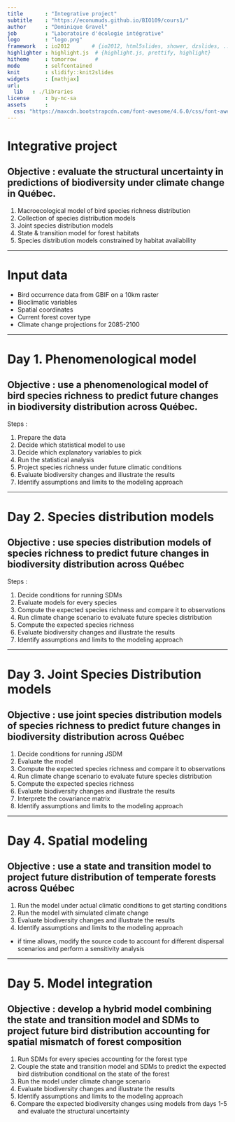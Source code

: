 ```yaml
---
title       : "Integrative project"
subtitle    : "https://econumuds.github.io/BIO109/cours1/"
author      : "Dominique Gravel"
job         : "Laboratoire d'écologie intégrative"
logo        : "logo.png"
framework   : io2012       # {io2012, html5slides, shower, dzslides, ...}
highlighter : highlight.js  # {highlight.js, prettify, highlight}
hitheme     : tomorrow      #
mode        : selfcontained
knit        : slidify::knit2slides
widgets     : [mathjax]
url:
  lib   : ./libraries
license     : by-nc-sa
assets      :
  css: "https://maxcdn.bootstrapcdn.com/font-awesome/4.6.0/css/font-awesome.min.css"
---
```

# Integrative project

## Objective : evaluate the structural uncertainty in predictions of biodiversity under climate change in Québec. 

1. Macroecological model of bird species richness distribution
2. Collection of species distribution models
3. Joint species distribution models
4. State & transition model for forest habitats
5. Species distribution models constrained by habitat availability

--- 

# Input data

- Bird occurrence data from GBIF on a 10km raster
- Bioclimatic variables
- Spatial coordinates
- Current forest cover type
- Climate change projections for 2085-2100

--- 

# Day 1. Phenomenological model

## Objective : use a phenomenological model of bird species richness to predict future changes in biodiversity distribution across Québec.

Steps : 

1. Prepare the data
2. Decide which statistical model to use
3. Decide which explanatory variables to pick
4. Run the statistical analysis
5. Project species richness under future climatic conditions
6. Evaluate biodiversity changes and illustrate the results
7. Identify assumptions and limits to the modeling approach

---

# Day 2. Species distribution models

## Objective : use species distribution models of species richness to predict future changes in biodiversity distribution across Québec

Steps :

1. Decide conditions for running SDMs
2. Evaluate models for every species
3. Compute the expected species richness and compare it to observations
4. Run climate change scenario to evaluate future species distribution
5. Compute the expected species richness
6. Evaluate biodiversity changes and illustrate the results 
7. Identify assumptions and limits to the modeling approach

---

# Day 3. Joint Species Distribution models

## Objective : use joint species distribution models of species richness to predict future changes in biodiversity distribution across Québec

1. Decide conditions for running JSDM
2. Evaluate the model 
3. Compute the expected species richness and compare it to observations
4. Run climate change scenario to evaluate future species distribution
5. Compute the expected species richness
6. Evaluate biodiversity changes and illustrate the results 
7. Interprete the covariance matrix 
8. Identify assumptions and limits to the modeling approach

---

# Day 4. Spatial modeling

## Objective : use a state and transition model to project future distribution of temperate forests across Québec

1. Run the model under actual climatic conditions to get starting conditions
2. Run the model with simulated climate change
3. Evaluate biodiversity changes and illustrate the results
4. Identify assumptions and limits to the modeling approach

* if time allows, modify the source code to account for different dispersal scenarios and perform a sensitivity analysis

---

# Day 5. Model integration 

## Objective : develop a hybrid model combining the state and transition model and SDMs to project future bird distribution accounting for spatial mismatch of forest composition

1. Run SDMs for every species accounting for the forest type
2. Couple the state and transition model and SDMs to predict the expected bird distribution conditional on the state of the forest
3. Run the model under climate change scenario
4. Evaluate biodiversity changes and illustrate the results
5. Identify assumptions and limits to the modeling approach
6. Compare the expected biodiversity changes using models from days 1-5 and evaluate the structural uncertainty 



